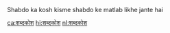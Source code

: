 {{rfd}}{{notenglish}}
Shabdo ka kosh kisme shabdo ke matlab likhe jante hai

[[ca:शब्दकोश]]
[[hi:शब्दकोश]]
[[nl:शब्दकोश]]